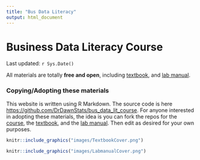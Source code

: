 ```yaml
---
title: "Bus Data Literacy"
output: html_document
---
```




<style type="text/css">
.title {
  display: none;
}

#getting-started img {
  margin-right: 10px;
}

</style>

# Business Data Literacy Course

<div class="row">
<div class="col-sm-6">

Last updated: `r Sys.Date()`

All materials are totally **free and open**, including [textbook](https://crumplab.github.io/statistics/), and [lab manual](https://crumplab.github.io/statisticsLab/).

### Copying/Adopting these materials

This website is written using R Markdown. The source code is here [https://github.com/DrDawnStats/bus_data_lit_course](https://github.com/DrDawnStats/bus_data_lit_course). For anyone interested in adopting these materials, the idea is you can fork the repos for the [course](https://github.com/DrDawnStats/bus_data_lit_course), the [textbook](https://github.com/CrumpLab/statistics), and the [lab manual](https://github.com/CrumpLab/statisticsLab). Then edit as desired for your own purposes. 

</div>
<div class="col-sm-6">

<a href="https://crumplab.github.io/statistics/">
```r
knitr::include_graphics("images/TextbookCover.png")
```
</a>

<a href="https://crumplab.github.io/statisticsLab/">
```r
knitr::include_graphics("images/LabmanualCover.png")
```
</a>

</div>
</div>

